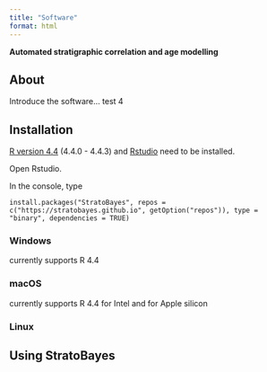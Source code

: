 ```yaml
---
title: "Software"
format: html
---
```


**Automated stratigraphic correlation and age modelling**

## About

Introduce the software... test 4

## Installation

[R version 4.4](https://www.r-project.org/) (4.4.0 - 4.4.3) and [Rstudio](https://posit.co/downloads/) need to be installed.

Open Rstudio.

In the console, type

`install.packages("StratoBayes", repos = c("https://stratobayes.github.io", getOption("repos")), type = "binary", dependencies = TRUE)`

### Windows

currently supports R 4.4

### macOS

currently supports R 4.4 for Intel and for Apple silicon

### Linux

## Using StratoBayes
